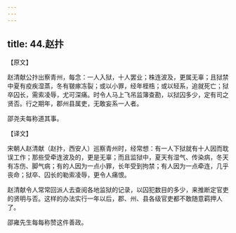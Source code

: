 ```yaml
---
---
---
```

title: 44.赵抃
---



【原文】

赵清献公抃出察青州，每念：一人入狱，十人罢业；株连波及，更属无辜；且狱禁中夏有疫疾湿蒸，冬有皲瘃冻裂；或以小罪，经年桎梏；或以轻系，追就死亡；狱卒囚长，需索凌辱，尤可深痛。时令人马上飞吊监簿查勘，以狱囚多少，定有司之贤否。行之期年，郡州县属吏，无敢妄系一人者。

邵尧夫每称道其事。

【译文】

宋朝人赵清献（赵抃，西安人）巡察青州时，经常想：有一人下狱就有十人因而耽误工作；那些受牵连波及的，更是无辜；而且监狱中，夏天有湿气、传染病，冬天有冻伤、脚气病；有的人因为一点小罪，长年受到拘禁；有人因为一点牵连，几乎丧命；狱卒、囚长的勒索凌辱，更令人痛恨。

赵清献令人常常回派人去查阅各地监狱的记录，以囚犯数目的多少，来推断定官吏的贤明与否。这样的办法实行一年以后，郡、州、县各级官吏都不敢随意羁押人了。

邵雍先生每每称赞这件善政。